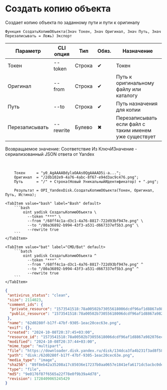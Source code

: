 ﻿---
sidebar_position: 5
---


# Создать копию объекта
 Создает копию объекта по заданному пути и пути к оригиналу



`Функция СоздатьКопиюОбъекта(Знач Токен, Знач Оригинал, Знач Путь, Знач Перезаписывать = Ложь) Экспорт`

  | Параметр | CLI опция | Тип | Обяз. | Назначение |
  |-|-|-|-|-|
  | Токен | --token | Строка | &#x2714; | Токен |
  | Оригинал | --from | Строка | &#x2714; | Путь к оригинальному файлу или каталогу |
  | Путь | --to | Строка | &#x2714; | Путь назначения для копии |
  | Перезаписывать | --rewrite | Булево | &#x2716; | Перезаписывать если файл с таким именем уже существует |

  
  Возвращаемое значение:   Соответствие Из КлючИЗначение - сериализованный JSON ответа от Yandex

<br/>




```bsl title="Пример использования для 1С:Предприятие/OneScript"
    Токен     = "y0_AgAAAABdylaOAAs0QgAAAAD5i-a...";
    Оригинал  = "/2db102e9-4a76-4abc-8f67-e94d3ac9c476.png";
    Путь      = "/" + Строка(Новый УникальныйИдентификатор) + ".png";

    Результат = OPI_YandexDisk.СоздатьКопиюОбъекта(Токен, Оригинал, Путь, Истина);
```
    

 <Tabs>
  
    <TabItem value="bash" label="Bash" default>
        ```bash
            oint yadisk СоздатьКопиюОбъекта \
              --token "***" \
              --from "/68ff4c1a-d3c1-4a76-8817-722d93bf947e.png" \
              --to "/80a36892-b994-43f3-a531-d667337ef5b3.png" \
              --rewrite true
        ```
    </TabItem>
  
    <TabItem value="bat" label="CMD/Bat" default>
        ```batch
            oint yadisk СоздатьКопиюОбъекта ^
              --token "***" ^
              --from "/68ff4c1a-d3c1-4a76-8817-722d93bf947e.png" ^
              --to "/80a36892-b994-43f3-a531-d667337ef5b3.png" ^
              --rewrite true
        ```
    </TabItem>
</Tabs>


```json title="Результат"
{
 "antivirus_status": "clean",
 "size": 2114023,
 "comment_ids": {
  "private_resource": "1573541518:78a00502b73055618006dcdf96af1d8867a982076ecfb35fb57f6e6bd09ac053",
  "public_resource": "1573541518:78a00502b73055618006dcdf96af1d8867a982076ecfb35fb57f6e6bd09ac053"
 },
 "name": "62d0280f-b17f-47bf-9305-1eac20cec63e.png",
 "exif": {},
 "created": "2024-10-08T20:37:45+03:00",
 "resource_id": "1573541518:78a00502b73055618006dcdf96af1d8867a982076ecfb35fb57f6e6bd09ac053",
 "modified": "2024-10-08T20:37:44+03:00",
 "mime_type": "multipart",
 "file": "https://downloader.disk.yandex.ru/disk/134dca3fa4b231f3ad8f586d42d1633a159217bca10bcf3ebff5610ca8a0d776/6705a62a/gwThwhLBKYvLhQCNnqAHirWAoEC4dKsPFFzSTeWuFK5ceIUkIDC7fKzI6e0Ic1rFWZAX7ZAMHvmKl9PvgqcSEQ%3D%3D?uid=1573541518&filename=62d0280f-b17f-47bf-9305-1eac20cec63e.png&disposition=attachment&hash=&limit=0&content_type=multipart&owner_uid=1573541518&fsize=2114023&hid=03d7263840468e281bd0b238a26e7d0d&media_type=image&tknv=v2&etag=9e0176f87f6565a22f78e0f9b39a4d78",
 "path": "disk:/62d0280f-b17f-47bf-9305-1eac20cec63e.png",
 "media_type": "image",
 "sha256": "89f8eb42a35208a17c85036e17237b0aa0657e1841efa6171dc5acbc0dea9e18",
 "type": "file",
 "md5": "9e0176f87f6565a22f78e0f9b39a4d78",
 "revision": 1728409065245429
}
```
